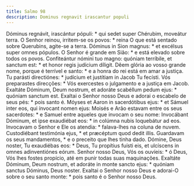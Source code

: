 ```yaml
---
title: Salmo 98
description: Dominus regnavit irascantur populi
---
```


<div class="grid grid-cols-2 gap-5">
  <span class="text-justify">
    Dóminus regnávit, irascántur pópuli: * qui sedet super Chérubim, moveátur
    terra.
  </span>
  <span class="text-justify">
    O Senhor reinou, irritem-se os povos: * reina O que está sentado sobre
    Querubins, agite-se a terra.
  </span>
  <span class="text-justify">
    Dóminus in Sion magnus: * et excélsus super omnes pópulos.
  </span>
  <span class="text-justify">
    O Senhor é grande em Sião: * e está elevado sobre todos os povos.
  </span>
  <span class="text-justify">
    Confiteántur nómini tuo magno: quóniam terríbile, et sanctum est: * et honor
    regis judícium díligit.
  </span>
  <span class="text-justify">
    Dêem glória ao vosso grande nome, porque é terrível e santo: * e a honra do
    rei está em amar a justiça.
  </span>
  <span class="text-justify">
    Tu parásti directiónes: * judícium et justítiam in Jacob Tu fecísti.
  </span>
  <span class="text-justify">
    Vós preparastes direcções: * Vós exercestes o julgamento e a justiça em
    Jacob.
  </span>
  <span class="text-justify">
    Exaltáte Dóminum, Deum nostrum, et adoráte scabéllum pedum ejus: * quóniam
    sanctum est.
  </span>
  <span class="text-justify">
    Exaltai o Senhor nosso Deus e adorai o escabelo de seus pés: * pois santo é.
  </span>
  <span class="text-justify">
    Móyses et Aaron in sacerdótibus ejus: * et Sámuel inter eos, qui ínvocant
    nomen ejus:
  </span>
  <span class="text-justify">
    Moisés e Arão estavam entre os seus sacerdotes: * e Samuel entre aqueles que
    invocam o seu nome:
  </span>
  <span class="text-justify">
    Invocábant Dóminum, et ipse exaudiébat eos: * in colúmna nubis loquebátur ad
    eos.
  </span>
  <span class="text-justify">
    Invocavam o Senhor e Ele os atendia: * falava-lhes na coluna de nuvem.
  </span>
  <span class="text-justify">
    Custodiébant testimónia ejus, * et præcéptum quod dedit illis.
  </span>
  <span class="text-justify">
    Guardavam os seus mandamentos, * e o preceito que lhes tinha dado.
  </span>
  <span class="text-justify">
    Dómine, Deus noster, Tu exaudiébas eos: * Deus, Tu propítius fuísti eis, et
    ulcíscens in omnes adinventiónes eórum.
  </span>
  <span class="text-justify">
    Senhor nosso Deus, Vós os ouvíeis: * ó Deus, Vós lhes fostes propício, até
    em punir todas suas maquinações.
  </span>
  <span class="text-justify">
    Exaltáte Dóminum, Deum nostrum, et adoráte in monte sancto ejus: * quóniam
    sanctus Dóminus, Deus noster.
  </span>
  <span class="text-justify">
    Exaltai o Senhor nosso Deus e adorai-O sobre o seu santo monte: * pois santo
    é o Senhor nosso Deus.
  </span>
</div>
